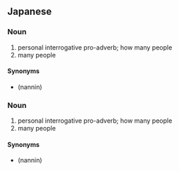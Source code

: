 ==Japanese==
{{ja-kanjitab|幾|人}}

===Noun===
{{ja-noun|いくたり}}

# personal interrogative pro-adverb; how many people
# many people

====Synonyms====
* {{l|ja|何人}} (nannin)

===Noun===
{{ja-noun|いくにん}}

# personal interrogative pro-adverb; how many people
# many people

====Synonyms====
* {{l|ja|何人}} (nannin)
